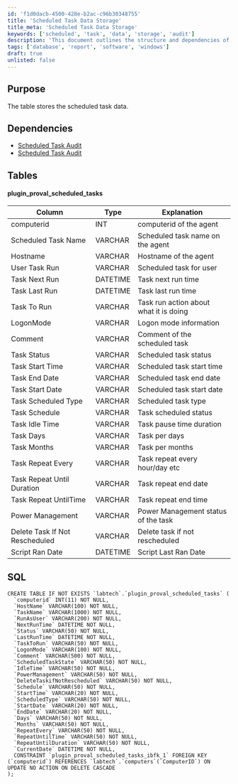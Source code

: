 ```yaml
---
id: 'f1d0dacb-4500-428e-b2ac-c96b30348755'
title: 'Scheduled Task Data Storage'
title_meta: 'Scheduled Task Data Storage'
keywords: ['scheduled', 'task', 'data', 'storage', 'audit']
description: 'This document outlines the structure and dependencies of the scheduled task data storage, detailing the table schema and SQL commands necessary for implementation. It provides insights into the scheduled tasks managed by the system, including their statuses, run times, and management options.'
tags: ['database', 'report', 'software', 'windows']
draft: true
unlisted: false
---
```

## Purpose

The table stores the scheduled task data.

## Dependencies

- [Scheduled Task Audit](https://proval.itglue.com/DOC-5078775-10923268)
- [Scheduled Task Audit](https://proval.itglue.com/DOC-5078775-10923269)

## Tables

#### plugin_proval_scheduled_tasks

| Column                          | Type     | Explanation                                 |
|---------------------------------|----------|---------------------------------------------|
| computerid                      | INT      | computerid of the agent                     |
| Scheduled Task Name             | VARCHAR  | Scheduled task name on the agent            |
| Hostname                        | VARCHAR  | Hostname of the agent                       |
| User Task Run                   | VARCHAR  | Scheduled task for user                     |
| Task Next Run                   | DATETIME | Task next run time                          |
| Task Last Run                   | DATETIME | Task last run time                          |
| Task To Run                     | VARCHAR  | Task run action about what it is doing      |
| LogonMode                       | VARCHAR  | Logon mode information                      |
| Comment                         | VARCHAR  | Comment of the scheduled task               |
| Task Status                     | VARCHAR  | Scheduled task status                        |
| Task Start Time                 | VARCHAR  | Scheduled task start time                   |
| Task End Date                   | VARCHAR  | Scheduled task end date                     |
| Task Start Date                 | VARCHAR  | Scheduled task start date                   |
| Task Scheduled Type             | VARCHAR  | Scheduled task type                          |
| Task Schedule                   | VARCHAR  | Task scheduled status                        |
| Task Idle Time                  | VARCHAR  | Task pause time duration                     |
| Task Days                       | VARCHAR  | Task per days                               |
| Task Months                     | VARCHAR  | Task per months                             |
| Task Repeat Every               | VARCHAR  | Task repeat every hour/day etc              |
| Task Repeat Until Duration      | VARCHAR  | Task repeat end date                        |
| Task Repeat UntilTime           | VARCHAR  | Task repeat end time                        |
| Power Management                | VARCHAR  | Power Management status of the task         |
| Delete Task If Not Rescheduled  | VARCHAR  | Delete task if not rescheduled              |
| Script Ran Date                 | DATETIME | Script Last Ran Date                        |

## SQL

```
CREATE TABLE IF NOT EXISTS `labtech`.`plugin_proval_scheduled_tasks` (
  `computerid` INT(11) NOT NULL,
  `HostName` VARCHAR(100) NOT NULL,
  `TaskName` VARCHAR(1000) NOT NULL,
  `RunAsUser` VARCHAR(200) NOT NULL,
  `NextRunTime` DATETIME NOT NULL,
  `Status` VARCHAR(50) NOT NULL,
  `LastRunTime` DATETIME NOT NULL,
  `TaskToRun` VARCHAR(50) NOT NULL,
  `LogonMode` VARCHAR(100) NOT NULL,
  `Comment` VARCHAR(500) NOT NULL,
  `ScheduledTaskState` VARCHAR(50) NOT NULL,
  `IdleTime` VARCHAR(50) NOT NULL,
  `PowerManagement` VARCHAR(50) NOT NULL,
  `DeleteTaskifNotRescheduled` VARCHAR(50) NOT NULL,
  `Schedule` VARCHAR(50) NOT NULL,
  `StartTime` VARCHAR(20) NOT NULL,
  `ScheduledType` VARCHAR(50) NOT NULL,
  `StartDate` VARCHAR(20) NOT NULL,
  `EndDate` VARCHAR(20) NOT NULL,
  `Days` VARCHAR(50) NOT NULL,
  `Months` VARCHAR(50) NOT NULL,
  `RepeatEvery` VARCHAR(50) NOT NULL,
  `RepeatUntilTime` VARCHAR(50) NOT NULL,
  `RepeatUntilDuration` VARCHAR(50) NOT NULL,
  `CurrentDate` DATETIME NOT NULL,
  CONSTRAINT `plugin_proval_scheduled_tasks_ibfk_1` FOREIGN KEY (`computerid`) REFERENCES `labtech`.`computers`(`ComputerID`) ON UPDATE NO ACTION ON DELETE CASCADE
);
```













